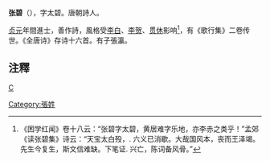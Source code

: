 '''张碧'''（{{bd|?||?|}}），字太碧。唐朝詩人。

[[貞元_(唐朝)|贞元]]年間進士，善作詩，風格受[[李白|李白]]、[[李贺|李贺]]、[[贯休|贯休]]影响<ref>《困学红闻》卷十八云：“张碧字太碧，黄居难字乐地，亦李赤之类乎！”孟郊《读张碧集》诗云：“天宝太白殁，. 六义已消歇。大哉国风本，丧而王泽竭。先生今复生，斯文信难缺。下笔证. 兴亡，陈词备风骨。”</ref>，有《歌行集》二卷传世。《全唐诗》存诗十六首。有子張瀛。

== 注釋 ==
{{reflist}}
[[category:唐朝詩人|C]]
[[Category:張姓|Category:張姓]]